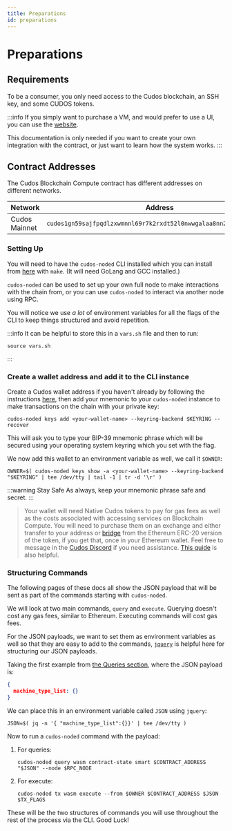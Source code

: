```yaml
---
title: Preparations
id: preparations
---
```


# Preparations

## Requirements

To be a consumer, you only need access to the Cudos blockchain, an SSH key, and some CUDOS tokens.

:::info
If you simply want to purchase a VM, and would prefer to use a UI, you can use the [website](https://compute.cudos.org).

This documentation is only needed if you want to create your own integration with the contract, or just want to learn how the system works.
:::

## Contract Addresses

The Cudos Blockchain Compute contract has different addresses on different networks.

Network | Address | Denom
---|---|---
Cudos Mainnet |`cudos1gn59sajfpqdlzxwmnnl69r7k2rxdt52l0nwwgalaa8nn2h8vrjzss2gz08` | CUDOS

### Setting Up

You will need to have the `cudos-noded` CLI installed which you can install from [here](https://github.com/CudoVentures/cudos-node) with `make`. (It will need GoLang and GCC installed.)

`cudos-noded` can be used to set up your own full node to make interactions with the chain from, or you can use `cudos-noded` to interact via another node using RPC.

You will notice we use *a lot* of environment variables for all the flags of the CLI to keep things structured and avoid repetition.


<MainnetVarsSh />

:::info
It can be helpful to store this in a `vars.sh` file and then to run:

```console
source vars.sh
```

:::

### Create a wallet address and add it to the CLI instance

Create a Cudos wallet address if you haven't already by following the instructions [here](../../../learn/concepts/wallets/keplr-create.md), then add your mnemonic to your `cudos-noded` instance to make transactions on the chain with your private key:

```console
cudos-noded keys add <your-wallet-name> --keyring-backend $KEYRING --recover
```

This will ask you to type your BIP-39 mnemonic phrase which will be secured using your operating system keyring which you set with the flag.

We now add this wallet to an environment variable as well, we call it `$OWNER`:

```console
OWNER=$( cudos-noded keys show -a <your-wallet-name> --keyring-backend "$KEYRING" | tee /dev/tty | tail -1 | tr -d '\r' )
```

:::warning Stay Safe
As always, keep your mnemonic phrase safe and secret.
:::
> Your wallet will need Native Cudos tokens to pay for gas fees as well as the costs associated with accessing services on Blockchain Compute. You will need to purchase them on an exchange and either transfer to your address or [bridge](https://bridge.cudos.org/) from the Ethereum ERC-20 version of the token, if you get that, once in your Ethereum wallet. Feel free to message in the [Cudos Discord](https://discord.gg/cudos/) if you need assistance.
[This guide](../../../governance/get-tokens/get-tokens.md) is also helpful. 

### Structuring Commands

The following pages of these docs all show the JSON payload that will be sent as part of the commands starting with `cudos-noded`.

We will look at two main commands, `query` and `execute`. Querying doesn't cost any gas fees, similar to Ethereum. Executing commands will cost gas fees.

For the JSON payloads, we want to set them as environment variables as well so that they are easy to add to the commands, [`jquery`](https://github.com/jquery/jquery) is helpful here for structuring our JSON payloads.

Taking the first example from [the Queries section](queries.md), where the JSON payload is:

```json
{
  machine_type_list: {}
}
```

We can place this in an environment variable called `JSON` using `jquery`:

```console
JSON=$( jq -n '{ "machine_type_list":{}}' | tee /dev/tty )
```

Now to run a `cudos-noded` command with the payload:

1. For queries:

    ```console
    cudos-noded query wasm contract-state smart $CONTRACT_ADDRESS "$JSON" --node $RPC_NODE
    ```

2. For execute:

    ```console
    cudos-noded tx wasm execute --from $OWNER $CONTRACT_ADDRESS $JSON $TX_FLAGS
    ```

These will be the two structures of commands you will use throughout the rest of the process via the CLI. Good Luck!
